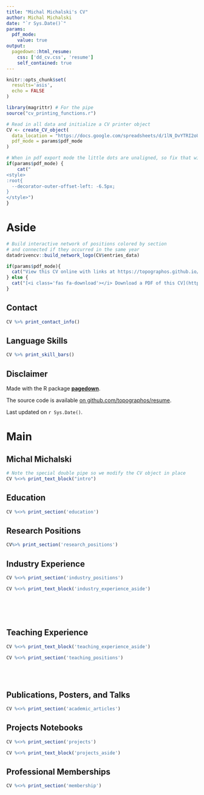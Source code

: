 ```yaml
---
title: "Michal Michalski's CV"
author: Michal Michalski
date: "`r Sys.Date()`"
params:
  pdf_mode:
    value: true
output:
  pagedown::html_resume:
    css: ['dd_cv.css', 'resume']
    self_contained: true
---
```


```r
knitr::opts_chunk$set(
  results='asis', 
  echo = FALSE
)

library(magrittr) # For the pipe
source("cv_printing_functions.r")

# Read in all data and initialize a CV printer object
CV <- create_CV_object(
  data_location = "https://docs.google.com/spreadsheets/d/1lN_DvYTRI2oUzxjdAxBJnCpTijdcjd7rb7peIDxcWpU/",  
  pdf_mode = params$pdf_mode
)

```


```r
# When in pdf export mode the little dots are unaligned, so fix that with some conditional CSS.
if(params$pdf_mode) {
    cat("
<style>
:root{
  --decorator-outer-offset-left: -6.5px;
}
</style>")
}
```


Aside
================================================================================

```r
# Build interactive network of positions colored by section
# and connected if they occurred in the same year
datadrivencv::build_network_logo(CV$entries_data)
```


```r
if(params$pdf_mode){
  cat("View this CV online with links at https://topographos.github.io/resume/")
} else {
  cat("[<i class='fas fa-download'></i> Download a PDF of this CV](https://github.com/topographos/resume/raw/master/michalski_cv.pdf)")
}
```

Contact {#contact}
--------------------------------------------------------------------------------

```r
CV %>% print_contact_info()
```



Language Skills {#skills}
--------------------------------------------------------------------------------

```r
CV %>% print_skill_bars()
```



Disclaimer {#disclaimer}
--------------------------------------------------------------------------------

Made with the R package [**pagedown**](https://github.com/rstudio/pagedown). 

The source code is available [on github.com/topographos/resume](https://github.com/topographos/resume).

Last updated on `r Sys.Date()`.



Main
================================================================================

Michal Michalski {#title}
--------------------------------------------------------------------------------

```r
# Note the special double pipe so we modify the CV object in place
CV %<>% print_text_block("intro") 
```



Education {data-icon=graduation-cap data-concise=true}
--------------------------------------------------------------------------------

```r
CV %<>% print_section('education')
```


Research Positions {data-icon=university}
--------------------------------------------------------------------------------

```r
CV%>% print_section('research_positions')
```




Industry Experience {data-icon=suitcase}
--------------------------------------------------------------------------------


```r
CV %<>% print_section('industry_positions')
```

::: aside
```r
CV %<>% print_text_block('industry_experience_aside')
```
:::

<!-- These breaks just force a new page so section doesnt get cut off -->
<br>
<br>
<br>

Teaching Experience {data-icon=chalkboard-teacher}
--------------------------------------------------------------------------------

::: aside
```r
CV %<>% print_text_block('teaching_experience_aside')
```
:::

```r
CV %<>% print_section('teaching_positions')
```


<br>
<br>


Publications, Posters, and Talks {data-icon=book}
--------------------------------------------------------------------------------

```r
CV %<>% print_section('academic_articles')
```

Projects Notebooks {data-icon=book}
--------------------------------------------------------------------------------

```r
CV %<>% print_section('projects')
```

::: aside
```r
CV %<>% print_text_block('projects_aside')
```
:::
Professional Memberships {data-icon=book}
--------------------------------------------------------------------------------

```r
CV %<>% print_section('membership')
```


